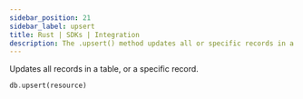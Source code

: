 ```yaml
---
sidebar_position: 21
sidebar_label: upsert
title: Rust | SDKs | Integration
description: The .upsert() method updates all or specific records in a table.
---
```


Updates all records in a table, or a specific record.

```rust title="Method Syntax"
db.upsert(resource)
```